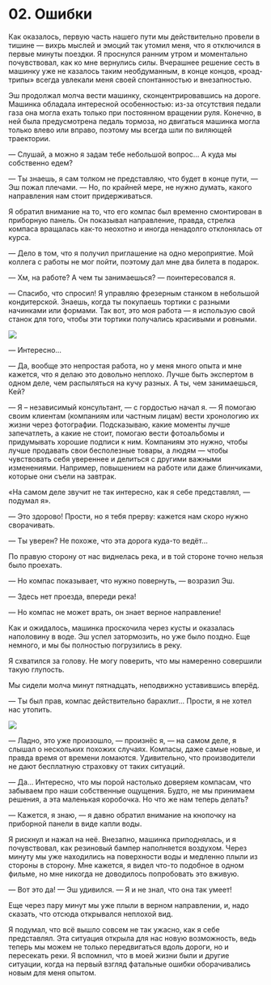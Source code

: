 
# 02. Ошибки

Как оказалось, первую часть нашего пути мы действительно провели в тишине — вихрь мыслей и
эмоций так утомил меня, что я отключился в первые минуты поездки. Я проснулся ранним утром и
моментально почувствовал, как ко мне вернулись силы. Вчерашнее решение сесть в машинку уже не
казалось таким необдуманным, в конце концов, «роад-трипы» всегда увлекали меня своей
спонтанностью и внезапностью.

Эш продолжал молча вести машинку, сконцентрировавшись на дороге. Машинка обладала интересной
особенностью: из-за отсутствия педали газа она могла ехать только при постоянном вращении
руля. Конечно, в ней была предусмотрена педаль тормоза, но двигаться машинка могла только
влево или вправо, поэтому мы всегда шли по виляющей траектории.

— Слушай, а можно я задам тебе небольшой вопрос... А куда мы собственно едем?

— Ты знаешь, я сам толком не представляю, что будет в конце пути, — Эш пожал плечами. —
Но, по крайней мере, не нужно думать, какого направления нам стоит придерживаться.

Я обратил внимание на то, что его компас был временно смонтирован в приборную панель.
Он показывал направление, правда, стрелка компаса вращалась как-то неохотно и иногда
ненадолго отклонялась от курса.

— Дело в том, что я получил приглашение на одно мероприятие. Мой коллега с работы не мог
пойти, поэтому дал мне два билета в подарок.

— Хм, на работе? А чем ты занимаешься? — поинтересовался я.

— Спасибо, что спросил! Я управляю фрезерным станком в небольшой кондитерской. Знаешь, когда
ты покупаешь тортики с разными начинками или формами. Так вот, это моя работа — я использую
свой станок для того, чтобы эти тортики получались красивыми и ровными.

<Image src={jobsImage} />

— Интересно...

— Да, вообще это непростая работа, но у меня много опыта и мне кажется, что я делаю это довольно
неплохо. Лучше быть экспертом в одном деле, чем распыляться на кучу разных. А ты, чем занимаешься, Кей?

— Я – независимый консультант, — с гордостью начал я. — Я помогаю своим клиентам (компаниям
или частным лицам) вести хронологию их жизни через фотографии. Подсказываю, какие моменты
лучше запечатлеть, а какие не стоит, помогаю вести фотоальбомы и придумывать хорошие подписи
к ним. Компаниям это нужно, чтобы лучше продавать свои бесполезные товары, а людям — чтобы
чувствовать себя увереннее и делиться с другими важными изменениями. Например, повышением
на работе или даже блинчиками, которые они съели на завтрак.

«На самом деле звучит не так интересно, как я себе представлял, — подумал я».

— Это здорово! Прости, но я тебя прерву: кажется нам скоро нужно сворачивать.

— Ты уверен? Не похоже, что эта дорога куда-то ведёт...

По правую сторону от нас виднелась река, и в той стороне точно нельзя было проехать.

— Но компас показывает, что нужно повернуть, — возразил Эш.

— Здесь нет проезда, впереди река!

— Но компас не может врать, он знает верное направление!

Как и ожидалось, машинка проскочила через кусты и оказалась наполовину в воде. Эш успел
затормозить, но уже было поздно. Еще немного, и мы бы полностью погрузились в реку.

Я схватился за голову. Не могу поверить, что мы намеренно совершили такую глупость.

Мы сидели молча минут пятнадцать, неподвижно уставившись вперёд.

— Ты был прав, компас действительно барахлит... Прости, я не хотел нас утопить.

<Image src={failImage} />

— Ладно, это уже произошло, — произнёс я, — на самом деле, я слышал о нескольких похожих
случаях. Компасы, даже самые новые, и правда время от времени ломаются. Удивительно, что
производители не дают бесплатную страховку от таких ситуаций.

— Да... Интересно, что мы порой настолько доверяем компасам, что забываем про наши собственные
ощущения. Будто, не мы принимаем решения, а эта маленькая коробочка. Но что же нам теперь делать?

— Кажется, я знаю, — я давно обратил внимание на кнопочку на приборной панели в виде капли воды.

Я рискнул и нажал на неё. Внезапно, машинка приподнялась, и я почувствовал, как резиновый
бампер наполняется воздухом. Через минуту мы уже находились на поверхности воды и медленно
плыли из стороны в сторону. Мне кажется, я видел что-то подобное в одном фильме, но мне никогда
не доводилось попробовать это вживую.

— Вот это да! — Эш удивился. — Я и не знал, что она так умеет!

Еще через пару минут мы уже плыли в верном направлении, и, надо сказать, что отсюда открывался неплохой вид.

Я подумал, что всё вышло совсем не так ужасно, как я себе представлял. Эта ситуация открыла
для нас новую возможность, ведь теперь мы можем не только передвигаться вдоль дороги, но и
пересекать реки. Я вспомнил, что в моей жизни были и другие ситуации, когда на первый взгляд
фатальные ошибки оборачивались новым для меня опытом.
